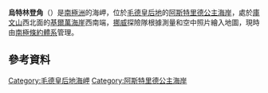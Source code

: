 {{coord|73|50|S|5|18|W|display=title}}

'''烏特林登角'''（{{lang-en|Utrinden Point}}）是[[南極洲|南極洲]]的海岬，位於[[毛德皇后地|毛德皇后地]]的[[阿斯特里德公主海岸|阿斯特里德公主海岸]]，處於[[庫文山|庫文山]]西北面的[[基爾萬海崖|基爾萬海崖]]西南端，[[挪威|挪威]]探險隊根據測量和空中照片繪入地圖，現時由[[南極條約體系|南極條約體系]]管理。

==參考資料==
{{usgs-gazetteer}}

{{DEFAULTSORT:Utrinden Point}}
[[Category:毛德皇后地海岬|Category:毛德皇后地海岬]]
[[Category:阿斯特里德公主海岸|Category:阿斯特里德公主海岸]]


{{PrincessAstridCoast-geo-stub}}